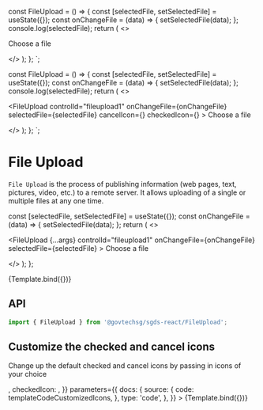 
<Meta title="Components/FileUpload" component={FileUpload} />

const FileUpload  = () => {
  const [selectedFile, setSelectedFile] = useState({});
  const onChangeFile = (data) => {
    setSelectedFile(data);
  };
  console.log(selectedFile);
  return (
    <>
      <Form>
        <FileUpload
          controlId="fileupload1"
          onChangeFile={onChangeFile}
          selectedFile={selectedFile}
        >
          <i className="bi bi-upload me-2"></i>Choose a file
        </FileUpload>
      </Form>
    </>
  );
};
`;

const FileUpload  = () => {
  const [selectedFile, setSelectedFile] = useState({});
  const onChangeFile = (data) => {
    setSelectedFile(data);
  };
  console.log(selectedFile);
  return (
    <>
      <Form>
        <FileUpload
          controlId="fileupload1"
          onChangeFile={onChangeFile}
          selectedFile={selectedFile}
          cancelIcon={<i className="bi bi-x-octagon"></i>}
          checkedIcon={<i className="bi bi-check2-circle"></i>}
        >
          <i className="bi bi-upload me-2"></i>Choose a file
        </FileUpload>
      </Form>
    </>
  );
};
`;

# File Upload

`File Upload` is the process of publishing information (web pages, text, pictures, video, etc.) to a remote server. It allows uploading of a single or multiple files at any one time.

  const [selectedFile, setSelectedFile] = useState({});
  const onChangeFile = (data) => {
    setSelectedFile(data);
  };
  return (
    <>  
      <Form>
        <FileUpload
          {...args}
          controlId="fileupload1"
          onChangeFile={onChangeFile}
          selectedFile={selectedFile}
        >
          <i className="bi bi-upload me-2"></i>Choose a file
        </FileUpload>
      </Form>
    </>
  );
};

<Canvas>
  <Story
    name="Basic"
    parameters={{
      docs: {
        source: {
          code: templateCodeFileUpload,
        },
        type: 'code',
      },
    }}
  >
    {Template.bind({})}
  </Story>
</Canvas>

## API

```jsx
import { FileUpload } from '@govtechsg/sgds-react/FileUpload';
```

<ArgsTable story="Basic" />

## Customize the checked and cancel icons

Change up the default checked and cancel icons by passing in icons of your choice

<Canvas>
  <Story
    name="Custom Icons"
    args={{
      cancelIcon: <i className="bi bi-x-octagon"></i>,
      checkedIcon: <i className="bi bi-check2-circle"></i>,
    }}
    parameters={{
      docs: {
        source: {
          code: templateCodeCustomizedIcons,
        },
        type: 'code',
      },
    }}
  >
    {Template.bind({})}
  </Story>
</Canvas>

